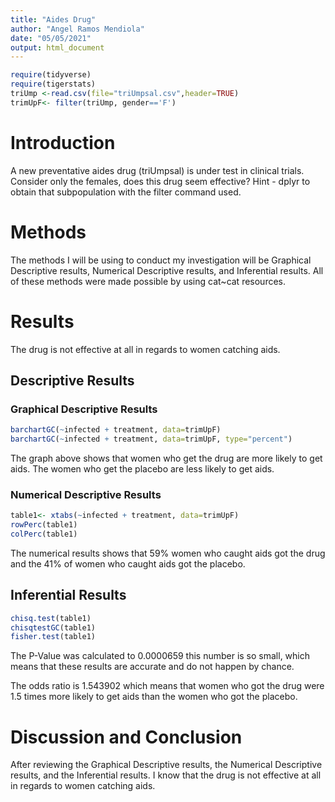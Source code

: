 ```yaml
---
title: "Aides Drug"
author: "Angel Ramos Mendiola"
date: "05/05/2021"
output: html_document
---
```

```r
require(tidyverse)
require(tigerstats)
triUmp <-read.csv(file="triUmpsal.csv",header=TRUE)
trimUpF<- filter(triUmp, gender=='F')
```

# Introduction
<!--In this section you explain what you are trying to show.  Where did the data come from?  What is the research or other question you are trying to answer?.  If you skimp in this section expect to be marked down in your grade. Paint a picture of the project a couple of paragraphs is expected!-->

A new  preventative aides drug (triUmpsal) is under test in clinical trials. Consider only the females, does this drug seem effective?  Hint - dplyr to obtain that subpopulation with the filter command used.

# Methods
The methods I will be using to conduct my investigation will be Graphical Descriptive results, Numerical Descriptive results, and Inferential results. All of these methods were made possible by using cat~cat resources. 
<!--Decide on your methods:  use "variable analysis" or other appropriate descriptors.  Make sure to choose at least one graphical method and at least one numerical method. Discuss what data manipulations may be needed for example subsetting or other binning procedures and what sort of graphical displays and inferential tools will be used!-->

# Results
  
The drug is not effective at all in regards to women catching aids.

<!--Divide this section into two sub-sections:  One for your descriptive  results and one for your inferential results.!-->

## Descriptive Results
  
### Graphical Descriptive Results
```r
barchartGC(~infected + treatment, data=trimUpF)
barchartGC(~infected + treatment, data=trimUpF, type="percent")
```

  
The graph above shows that women who get the drug are more likely to get aids. The women who get the placebo are less likely to get aids. 
<!--Graphical results here.  Make sure to show your code.  Provide appropriate labels for axes, giving units if possible, and provide a good title for the graph, too.  Use the graphical results to describe the patterns if any that exist in the data as focused toward the research question. Bottom line is to explain the features of the graph that are relevant to conforming or departing to what is expected by your null hypothesis !-->

### Numerical Descriptive Results
```r
table1<- xtabs(~infected + treatment, data=trimUpF)
rowPerc(table1)
colPerc(table1)
```
  
The numerical results shows that 59% women who caught aids got the drug and the 41% of women who caught aids got the placebo. 
<!--Numerical results go here. Use the numerical results to describe the patterns if any that exist in the data as focused toward the research question!-->

## Inferential Results
```r
chisq.test(table1)
chisqtestGC(table1)
fisher.test(table1)
```

The P-Value was calculated to 0.0000659 this number is so small, which means that these results are accurate and do not happen by chance.

The odds ratio is 1.543902 which means that women who got the drug were 1.5 times more likely to get aids than the women who got the placebo.  

<!--State hypothesis clearly.  Make sure your discussion of the inferential test covers all the aspects that the test output produces, such as test statistic, p-value etc.  Make a decision about the null hypothesis, explain the assumptions on which the selected test/procedure was based, and why the chosen procedure satisfys the assumptions and is appropriate to answer the research question!-->


# Discussion and Conclusion

After reviewing the Graphical Descriptive results, the Numerical Descriptive results, and the Inferential results. I know that the drug is not effective at all in regards to women catching aids.  

<!--Discussion and conclusion here.  If you found a relationship be sure to consider whether the relationship occurs because one of the variavbles causes the other, or whether they perhasps are related for some other reason.  Watch the chapter 6 videos from the GeorgeTown videos collection.!-->